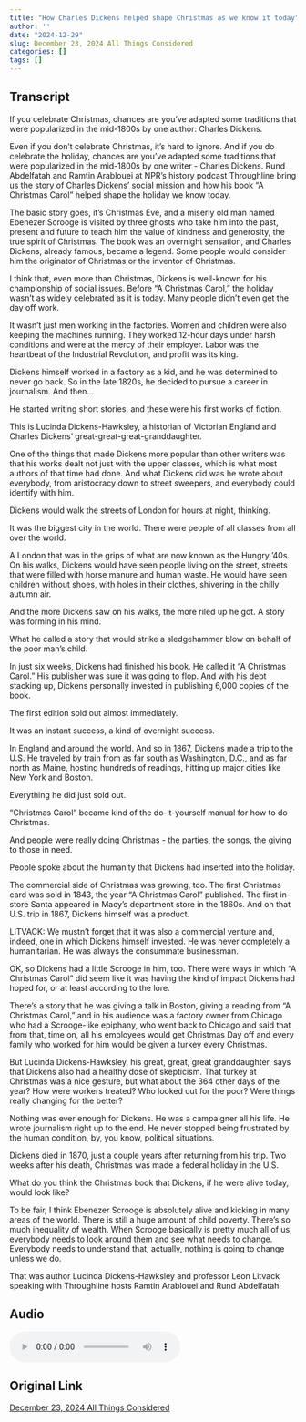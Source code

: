 ```yaml
---
title: "How Charles Dickens helped shape Christmas as we know it today"
author: ''
date: "2024-12-29"
slug: December 23, 2024 All Things Considered
categories: []
tags: []
---
```


## Transcript

If you celebrate Christmas, chances are you've adapted some traditions that were 
popularized in the mid-1800s by one author: Charles Dickens.

Even if you don't celebrate Christmas, it's hard to ignore. And if you do celebrate 
the holiday, chances are you've adapted some traditions that were popularized in 
the mid-1800s by one writer - Charles Dickens. Rund Abdelfatah and Ramtin Arablouei 
at NPR's history podcast Throughline bring us the story of Charles Dickens' social 
mission and how his book "A Christmas Carol" helped shape the holiday we know today.

The basic story goes, it's Christmas Eve, and a miserly old man named Ebenezer Scrooge is visited by three ghosts who take him into the past, present and future to teach him the value of kindness and generosity, the true spirit of Christmas. The book was an overnight sensation, and Charles Dickens, already famous, became a legend. Some people would consider him the originator of Christmas or the inventor of Christmas.

I think that, even more than Christmas, Dickens is well-known for his championship of social issues. Before "A Christmas Carol," the holiday wasn't as widely celebrated as it is today. Many people didn't even get the day off work.

 It wasn't just men working in the factories. Women and children were also keeping the machines running. They worked 12-hour days under harsh conditions and were at the mercy of their employer. Labor was the heartbeat of the Industrial Revolution, and profit was its king.

Dickens himself worked in a factory as a kid, and he was determined to never go back. So in the late 1820s, he decided to pursue a career in journalism. And then...

 He started writing short stories, and these were his first works of fiction.

This is Lucinda Dickens-Hawksley, a historian of Victorian England and Charles Dickens' great-great-great-granddaughter.

One of the things that made Dickens more popular than other writers was that his works dealt not just with the upper classes, which is what most authors of that time had done. And what Dickens did was he wrote about everybody, from aristocracy down to street sweepers, and everybody could identify with him.

Dickens would walk the streets of London for hours at night, thinking.

It was the biggest city in the world. There were people of all classes from all over the world.

A London that was in the grips of what are now known as the Hungry '40s. On his walks, Dickens would have seen people living on the street, streets that were filled with horse manure and human waste. He would have seen children without shoes, with holes in their clothes, shivering in the chilly autumn air.

And the more Dickens saw on his walks, the more riled up he got. A story was forming in his mind.

What he called a story that would strike a sledgehammer blow on behalf of the poor man's child.

In just six weeks, Dickens had finished his book. He called it "A Christmas Carol." His publisher was sure it was going to flop. And with his debt stacking up, Dickens personally invested in publishing 6,000 copies of the book.

The first edition sold out almost immediately.

It was an instant success, a kind of overnight success.

In England and around the world. And so in 1867, Dickens made a trip to the U.S. He traveled by train from as far south as Washington, D.C., and as far north as Maine, hosting hundreds of readings, hitting up major cities like New York and Boston.

Everything he did just sold out.

"Christmas Carol" became kind of the do-it-yourself manual for how to do Christmas.

And people were really doing Christmas - the parties, the songs, the giving to those in need.

People spoke about the humanity that Dickens had inserted into the holiday.

The commercial side of Christmas was growing, too. The first Christmas card was sold in 1843, the year "A Christmas Carol" published. The first in-store Santa appeared in Macy's department store in the 1860s. And on that U.S. trip in 1867, Dickens himself was a product.

LITVACK: We mustn't forget that it was also a commercial venture and, indeed, one in which Dickens himself invested. He was never completely a humanitarian. He was always the consummate businessman.

OK, so Dickens had a little Scrooge in him, too. There were ways in which "A Christmas Carol" did seem like it was having the kind of impact Dickens had hoped for, or at least according to the lore.

 There's a story that he was giving a talk in Boston, giving a reading from "A Christmas Carol," and in his audience was a factory owner from Chicago who had a Scrooge-like epiphany, who went back to Chicago and said that from that, time on, all his employees would get Christmas Day off and every family who worked for him would be given a turkey every Christmas.

But Lucinda Dickens-Hawksley, his great, great, great granddaughter, says that Dickens also had a healthy dose of skepticism. That turkey at Christmas was a nice gesture, but what about the 364 other days of the year? How were workers treated? Who looked out for the poor? Were things really changing for the better?

Nothing was ever enough for Dickens. He was a campaigner all his life. He wrote journalism right up to the end. He never stopped being frustrated by the human condition, by, you know, political situations.


Dickens died in 1870, just a couple years after returning from his trip. Two weeks after his death, Christmas was made a federal holiday in the U.S.

What do you think the Christmas book that Dickens, if he were alive today, would look like?

To be fair, I think Ebenezer Scrooge is absolutely alive and kicking in many areas of the world. There is still a huge amount of child poverty. There's so much inequality of wealth. When Scrooge basically is pretty much all of us, everybody needs to look around them and see what needs to change. Everybody needs to understand that, actually, nothing is going to change unless we do.

That was author Lucinda Dickens-Hawksley and professor Leon Litvack speaking with Throughline hosts Ramtin Arablouei and Rund Abdelfatah. 

## Audio

![](/audio/20241223_atc_how_charles_dickens_helped_shape_christmas_as_we_know_it_today.mp3)

## Original Link

[December 23, 2024 All Things Considered](https://www.npr.org/2024/12/23/nx-s1-5213622/how-charles-dickens-helped-shape-christmas-as-we-know-it-today)
